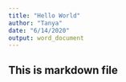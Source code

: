 ```yaml
---
title: "Hello World"
author: "Tanya"
date: "6/14/2020"
output: word_document
---
```


## This is markdown file

